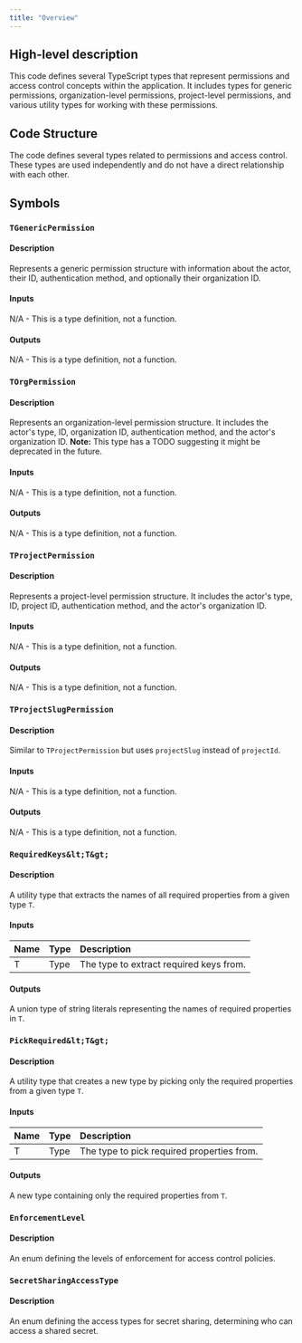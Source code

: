 ```yaml
---
title: "Overview"
---
```


## High-level description
This code defines several TypeScript types that represent permissions and access control concepts within the application. It includes types for generic permissions, organization-level permissions, project-level permissions, and various utility types for working with these permissions.

## Code Structure
The code defines several types related to permissions and access control. These types are used independently and do not have a direct relationship with each other.

## Symbols

### `TGenericPermission`
#### Description
Represents a generic permission structure with information about the actor, their ID, authentication method, and optionally their organization ID.

#### Inputs
N/A - This is a type definition, not a function.

#### Outputs
N/A - This is a type definition, not a function.

### `TOrgPermission`
#### Description
Represents an organization-level permission structure. It includes the actor's type, ID, organization ID, authentication method, and the actor's organization ID.
**Note:** This type has a TODO suggesting it might be deprecated in the future.

#### Inputs
N/A - This is a type definition, not a function.

#### Outputs
N/A - This is a type definition, not a function.

### `TProjectPermission`
#### Description
Represents a project-level permission structure. It includes the actor's type, ID, project ID, authentication method, and the actor's organization ID.

#### Inputs
N/A - This is a type definition, not a function.

#### Outputs
N/A - This is a type definition, not a function.

### `TProjectSlugPermission`
#### Description
Similar to `TProjectPermission` but uses `projectSlug` instead of `projectId`.

#### Inputs
N/A - This is a type definition, not a function.

#### Outputs
N/A - This is a type definition, not a function.

### `RequiredKeys&lt;T&gt;`
#### Description
A utility type that extracts the names of all required properties from a given type `T`.

#### Inputs
| Name | Type | Description |
|:-----|:-----|:------------|
| T | Type | The type to extract required keys from. |

#### Outputs
A union type of string literals representing the names of required properties in `T`.

### `PickRequired&lt;T&gt;`
#### Description
A utility type that creates a new type by picking only the required properties from a given type `T`.

#### Inputs
| Name | Type | Description |
|:-----|:-----|:------------|
| T | Type | The type to pick required properties from. |

#### Outputs
A new type containing only the required properties from `T`.

### `EnforcementLevel`
#### Description
An enum defining the levels of enforcement for access control policies.

### `SecretSharingAccessType`
#### Description
An enum defining the access types for secret sharing, determining who can access a shared secret.
